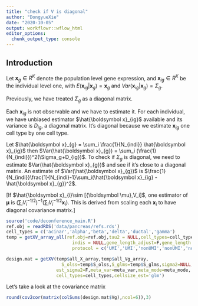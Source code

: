 ```yaml
---
title: "check if V is diagonal"
author: "DongyueXie"
date: "2020-10-05"
output: workflowr::wflow_html
editor_options:
  chunk_output_type: console
---
```


## Introduction

Let $\boldsymbol x_g\in R^K$ denote the population level gene expression, and $\boldsymbol x_{ig}\in R^K$ be the individual level one, with $E(\boldsymbol x_{ig}|\boldsymbol x_{g}) = \boldsymbol x_g$ and $Var(\boldsymbol x_{ig}|\boldsymbol x_{g}) = \Sigma_g$.

Previously, we have treated $\Sigma_g$ as a diagonal matrix. 

Each $\boldsymbol x_{ig}$ is not observable and we have to estimate it. For each individual, we have unbiased estimator $\hat{\boldsymbol x}_{ig}$ available and its variance is $D_{ig}$, a diagonal matrix. It's diagonal because we estimate $\boldsymbol x_{ig}$ one cell type by one cell type. 

Let $\hat{\boldsymbol x}_{g} = \sum_i \frac{1}{N_{indi}} \hat{\boldsymbol x}_{ig}$ then $Var(\hat{\boldsymbol x}_{g}) = \sum_i (\frac{1}{N_{indi}})^2(\Sigma_g+D_{ig})$. To check if $\Sigma_g$ is diagonal, we need to estimate $Var(\hat{\boldsymbol x}_{g})$ and see if it's close to a diagonal matrix. An estimate of $Var(\hat{\boldsymbol x}_{g})$ is $\frac{1}{N_{indi}}\frac{1}{N_{indi}-1}\sum_i(\hat{\boldsymbol x}_{ig} - \hat{\boldsymbol x}_{g})^2$.

[If $\hat{\boldsymbol x}_{i}\sim [{\boldsymbol \mu},V_i]$, one estimator of $\boldsymbol \mu$ is $(\sum_iV_i^{-1/2})^{-1}(\sum_iV_i^{-1/2}\boldsymbol x_i)$. This is derived from scaling each $\boldsymbol x_i$ to have diagonal covariance matrix.]

```r
source('code/deconference_main.R')
ref.obj = readRDS('data/pancreas/refs.rds')
cell_types = c('acinar','alpha','beta','delta','ductal','gamma')
temp = getXV_array_all(ref.obj=ref.obj,tau2 = NULL,cell_types=cell_types,
                         indis = NULL,gene_length_adjust=F,gene_length = NULL,
                         protocol = c('UMI','UMI','nonUMI','nonUMI','nonUMI'))

design.mat = getXV(temp$all_X_array,temp$all_Vg_array,
                     S_olss=temp$S_olss,S_glms=temp$S_glms,sigma2=NULL,
                   est_sigma2=F,meta_var=meta_var,meta_mode=meta_mode,
                   cell_types=cell_types,cellsize_est='glm')
```

Let's take a look at the covariance matrix

```r
round(cov2cor(matrix(colSums(design.mat$Vg),ncol=6)),3)
```


